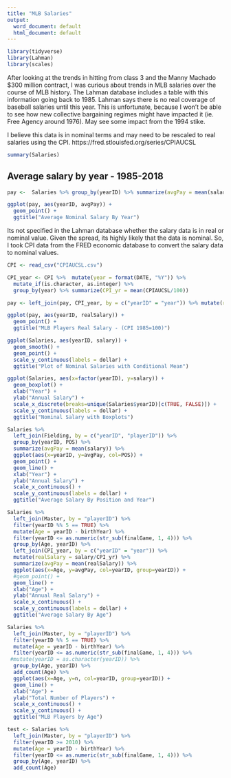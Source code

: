 ```yaml
---
title: "MLB Salaries"
output:
  word_document: default
  html_document: default
---
```


```r
library(tidyverse)
library(Lahman)
library(scales)
```


After looking at the trends in hitting from class 3 and the Manny Machado $300 million contract, I was curious about trends in MLB salaries over the course of MLB history. The Lahman database includes a table with this information going back to 1985. Lahman says there is no real coverage of baseball salaries until this year. This is unfortunate, because I won't be able to see how new collective bargaining regimes might have impacted it (ie. Free Agency around 1976). May see some impact from the 1994 stike. 

I believe this data is in nominal terms and may need to be rescaled to real salaries using the CPI. https://fred.stlouisfed.org/series/CPIAUCSL 

```r
summary(Salaries)
```

## Average salary by year - 1985-2018
```r
pay <-  Salaries %>% group_by(yearID) %>% summarize(avgPay = mean(salary))

ggplot(pay, aes(yearID, avgPay)) + 
  geom_point() + 
  ggtitle("Average Nominal Salary By Year")
```

Its not specified in the Lahman database whether the salary data is in real or nominal value. Given the spread, its highly likely that the data is nominal. So, I took CPI data from the FRED economic database to convert the salary data to nominal values. 

```r
CPI <- read_csv("CPIAUCSL.csv")

CPI_year <- CPI %>%  mutate(year = format(DATE, "%Y")) %>% 
  mutate_if(is.character, as.integer) %>%
  group_by(year) %>% summarize(CPI_yr = mean(CPIAUCSL/100)) 

pay <- left_join(pay, CPI_year, by = c("yearID" = "year")) %>% mutate(realSalary = avgPay / CPI_yr)

ggplot(pay, aes(yearID, realSalary)) + 
  geom_point() + 
  ggtitle("MLB Players Real Salary - (CPI 1985=100)")

```




```r
ggplot(Salaries, aes(yearID, salary)) +
  geom_smooth() +
  geom_point() + 
  scale_y_continuous(labels = dollar) +
  ggtitle("Plot of Nominal Salaries with Conditional Mean")
```

```r
ggplot(Salaries, aes(x=factor(yearID), y=salary)) +
  geom_boxplot() +
  xlab("Year") +
  ylab("Annual Salary") +
  scale_x_discrete(breaks=unique(Salaries$yearID)[c(TRUE, FALSE)]) +
  scale_y_continuous(labels = dollar) + 
  ggtitle("Nominal Salary with Boxplots")
```


```r

Salaries %>% 
  left_join(Fielding, by = c("yearID", "playerID")) %>%
  group_by(yearID, POS) %>% 
  summarize(avgPay = mean(salary)) %>% 
  ggplot(aes(x=yearID, y=avgPay, col=POS)) + 
  geom_point() + 
  geom_line() +
  xlab("Year") +
  ylab("Annual Salary") +
  scale_x_continuous() +
  scale_y_continuous(labels = dollar) + 
  ggtitle("Average Salary By Position and Year")
```

```r
Salaries %>%
  left_join(Master, by = "playerID") %>%
  filter(yearID %% 5 == TRUE) %>%
  mutate(Age = yearID - birthYear) %>%
  filter(yearID <= as.numeric(str_sub(finalGame, 1, 4))) %>%
  group_by(Age, yearID) %>%
  left_join(CPI_year, by = c("yearID" = "year")) %>%
  mutate(realSalary = salary/CPI_yr) %>%
  summarize(avgPay = mean(realSalary)) %>%
  ggplot(aes(x=Age, y=avgPay, col=yearID, group=yearID)) + 
  #geom_point() + 
  geom_line() +
  xlab("Age") +
  ylab("Annual Real Salary") +
  scale_x_continuous() +
  scale_y_continuous(labels = dollar) + 
  ggtitle("Average Salary By Age")

```

```r
Salaries %>%
  left_join(Master, by = "playerID") %>%
  filter(yearID %% 5 == TRUE) %>%
  mutate(Age = yearID - birthYear) %>%
  filter(yearID <= as.numeric(str_sub(finalGame, 1, 4))) %>%
 #mutate(yearID = as.character(yearID)) %>%
  group_by(Age, yearID) %>%
  add_count(Age) %>%
  ggplot(aes(x=Age, y=n, col=yearID, group=yearID)) + 
  geom_line() +
  xlab("Age") +
  ylab("Total Number of Players") +
  scale_x_continuous() +
  scale_y_continuous() + 
  ggtitle("MLB Players by Age")
```

```r
test <- Salaries %>%
  left_join(Master, by = "playerID") %>%
  filter(yearID >= 2010) %>%
  mutate(Age = yearID - birthYear) %>%
  filter(yearID <= as.numeric(str_sub(finalGame, 1, 4))) %>%
  group_by(Age, yearID) %>%
  add_count(Age)
```

